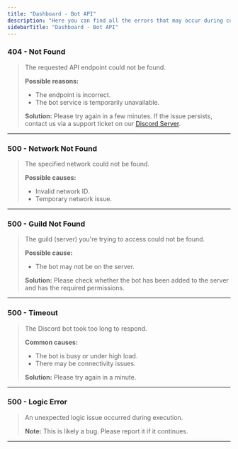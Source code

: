 ```yaml
---
title: "Dashboard - Bot API"
description: "Here you can find all the errors that may occur during communication from the Dashboard to the Bot."
sidebarTitle: "Dashboard - Bot API"
---
```



###  404 - Not Found

> The requested API endpoint could not be found.
>
> **Possible reasons:**
>
> - The endpoint is incorrect.
> - The bot service is temporarily unavailable.
>
> **Solution:** Please try again in a few minutes. If the issue persists, contact us via a support ticket on our [Discord Server](https://discord.com/).

---

### 500 - Network Not Found

> The specified network could not be found.
>
> **Possible causes:**
>
> - Invalid network ID.
> - Temporary network issue.

---

### 500 - Guild Not Found

> The guild (server) you're trying to access could not be found.
>
> **Possible cause:**
>
> - The bot may not be on the server.
>
> **Solution:** Please check whether the bot has been added to the server and has the required permissions.

---

### 500 - Timeout

> The Discord bot took too long to respond.
>
> **Common causes:**
>
> - The bot is busy or under high load.
> - There may be connectivity issues.
>
> **Solution:** Please try again in a minute.

---

### 500 - Logic Error

> An unexpected logic issue occurred during execution.
>
> **Note:** This is likely a bug. Please report it if it continues.

---
